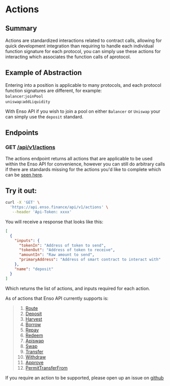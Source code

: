 # Actions

## Summary

Actions are standardized interactions related to contract calls, allowing for quick development integration than requiring to handle each individual function signature for each protocol, you can simply use these actions for interacting which associates the function calls of aprotocol.

## Example of Abstraction

Entering into a position is applicable to many protocols, and each protocol function signatures are different, for example:  
`balancer`:`joinPool`  
`uniswap`:`addLiquidity`

With Enso API if you wish to join a pool on either `Balancer` or `Uniswap` your can simply use the `deposit` standard.

## Endpoints

### GET [/api/v1/actions](https://api.enso.finance/api#/metadata/ActionsController_findAll)

The actions endpoint returns all actions that are applicable to be used within the Enso API for convenience, however you can still do arbitrary calls if there are standards missing for the actions you'd like to complete which can be [seen here](./here).

## Try it out:

```bash
curl -X 'GET' \
  'https://api.enso.finance/api/v1/actions' \
   --header 'Api-Token: xxxx'
```

You will receive a response that looks like this:

```json
[
  {
    "inputs": {
      "tokenIn": "Address of token to send",
      "tokenOut": "Address of token to receive",
      "amountIn": "Raw amount to send",
      "primaryAddress": "Address of smart contract to interact with"
    },
    "name": "deposit"
  }
]
```

Which returns the list of actions, and inputs required for each action.

As of actions that Enso API currently supports is:

> 1. [Route](./actions/route)
> 2. [Deposit](./actions/deposit)
> 3. [Harvest](./actions/harvest)
> 4. [Borrow](./actions/borrow)
> 5. [Repay](./actions/repay)
> 6. [Redeem](./actions/redeem)
> 7. [Apiswap](./actions/apiswap)
> 8. [Swap](./actions/swap)
> 9. [Transfer](./actions/transfer)
> 10. [Withdraw](./actions/withdraw)
> 11. [Approve](./actions/approve)
> 12. [PermitTransferFrom](./actions/permittransferfrom)

If you require an action to be supported, please open up an issue on [github](https://github.com/EnsoFinance)
